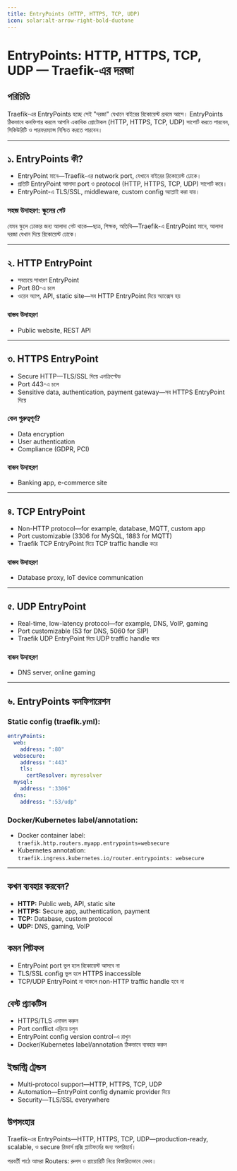 ```yaml
---
title: EntryPoints (HTTP, HTTPS, TCP, UDP)
icon: solar:alt-arrow-right-bold-duotone
---
```


# EntryPoints: HTTP, HTTPS, TCP, UDP — Traefik-এর দরজা

## পরিচিতি

Traefik-এর EntryPoints হচ্ছে সেই "দরজা" যেখানে বাইরের রিকোয়েস্ট প্রথমে আসে। EntryPoints ঠিকভাবে কনফিগার করলে আপনি একাধিক প্রোটোকল (HTTP, HTTPS, TCP, UDP) সাপোর্ট করতে পারবেন, সিকিউরিটি ও পারফরম্যান্স নিশ্চিত করতে পারবেন।

---

## ১. EntryPoints কী?

- EntryPoint মানে—Traefik-এর network port, যেখানে বাইরের রিকোয়েস্ট ঢোকে।
- প্রতিটি EntryPoint আলাদা port ও protocol (HTTP, HTTPS, TCP, UDP) সাপোর্ট করে।
- EntryPoint-এ TLS/SSL, middleware, custom config অ্যাপ্লাই করা যায়।

### সহজ উদাহরণ: স্কুলের গেট

যেমন স্কুলে ঢোকার জন্য আলাদা গেট থাকে—ছাত্র, শিক্ষক, অতিথি—Traefik-এ EntryPoint মানে, আলাদা দরজা যেখান দিয়ে রিকোয়েস্ট ঢোকে।

---

## ২. HTTP EntryPoint

- সবচেয়ে সাধারণ EntryPoint
- Port 80-এ চলে
- ওয়েব অ্যাপ, API, static site—সব HTTP EntryPoint দিয়ে অ্যাক্সেস হয়

### বাস্তব উদাহরণ
- Public website, REST API

---

## ৩. HTTPS EntryPoint

- Secure HTTP—TLS/SSL দিয়ে এনক্রিপ্টেড
- Port 443-এ চলে
- Sensitive data, authentication, payment gateway—সব HTTPS EntryPoint দিয়ে

### কেন গুরুত্বপূর্ণ?
- Data encryption
- User authentication
- Compliance (GDPR, PCI)

### বাস্তব উদাহরণ
- Banking app, e-commerce site

---

## ৪. TCP EntryPoint

- Non-HTTP protocol—for example, database, MQTT, custom app
- Port customizable (3306 for MySQL, 1883 for MQTT)
- Traefik TCP EntryPoint দিয়ে TCP traffic handle করে

### বাস্তব উদাহরণ
- Database proxy, IoT device communication

---

## ৫. UDP EntryPoint

- Real-time, low-latency protocol—for example, DNS, VoIP, gaming
- Port customizable (53 for DNS, 5060 for SIP)
- Traefik UDP EntryPoint দিয়ে UDP traffic handle করে

### বাস্তব উদাহরণ
- DNS server, online gaming

---

## ৬. EntryPoints কনফিগারেশন

### Static config (traefik.yml):
```yaml
entryPoints:
  web:
    address: ":80"
  websecure:
    address: ":443"
    tls:
      certResolver: myresolver
  mysql:
    address: ":3306"
  dns:
    address: ":53/udp"
```

### Docker/Kubernetes label/annotation:
- Docker container label: `traefik.http.routers.myapp.entrypoints=websecure`
- Kubernetes annotation: `traefik.ingress.kubernetes.io/router.entrypoints: websecure`

---

## কখন ব্যবহার করবেন?

- **HTTP:** Public web, API, static site
- **HTTPS:** Secure app, authentication, payment
- **TCP:** Database, custom protocol
- **UDP:** DNS, gaming, VoIP

## কমন পিটফল

- EntryPoint port ভুল হলে রিকোয়েস্ট আসবে না
- TLS/SSL config ভুল হলে HTTPS inaccessible
- TCP/UDP EntryPoint না থাকলে non-HTTP traffic handle হবে না

## বেস্ট প্র্যাকটিস

- HTTPS/TLS এনাবল করুন
- Port conflict এড়িয়ে চলুন
- EntryPoint config version control-এ রাখুন
- Docker/Kubernetes label/annotation ঠিকভাবে ব্যবহার করুন

## ইন্ডাস্ট্রি ট্রেন্ডস

- Multi-protocol support—HTTP, HTTPS, TCP, UDP
- Automation—EntryPoint config dynamic provider দিয়ে
- Security—TLS/SSL everywhere

## উপসংহার

Traefik-এর EntryPoints—HTTP, HTTPS, TCP, UDP—production-ready, scalable, ও secure রিভার্স প্রক্সি প্ল্যাটফর্মের জন্য অপরিহার্য।

পরবর্তী পাঠে আমরা Routers: রুলস ও প্রায়োরিটি নিয়ে বিস্তারিতভাবে দেখব।
